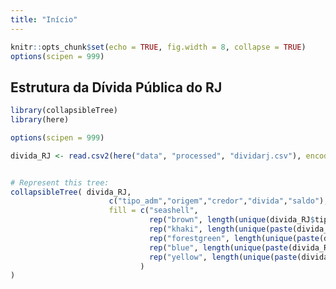 ```yaml
---
title: "Início"
---
```


```r
knitr::opts_chunk$set(echo = TRUE, fig.width = 8, collapse = TRUE)
options(scipen = 999)
```

## Estrutura da Dívida Pública do RJ


```r
library(collapsibleTree)
library(here)
```

```r
options(scipen = 999) 

divida_RJ <- read.csv2(here("data", "processed", "dividarj.csv"), encoding = "UTF-8")


# Represent this tree:
collapsibleTree( divida_RJ,
                      c("tipo_adm","origem","credor","divida","saldo"),
                      fill = c("seashell",
                               rep("brown", length(unique(divida_RJ$tipo_adm))),
                               rep("khaki", length(unique(paste(divida_RJ$tipo_adm, divida_RJ$origem)))),
                               rep("forestgreen", length(unique(paste(divida_RJ$tipo_adm, divida_RJ$credor)))),
                               rep("blue", length(unique(paste(divida_RJ$credor,divida_RJ$divida)))),
                               rep("yellow", length(unique(paste(divida_RJ$divida, divida_RJ$saldo))))
                             )
)
```


